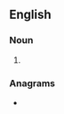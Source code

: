 {{also|Lakins}}
==English==

===Noun===
{{head|en|noun plural form}}

# {{plural of|lakin|lang=en}}

===Anagrams===
* {{anagrams|en|Kalins}}